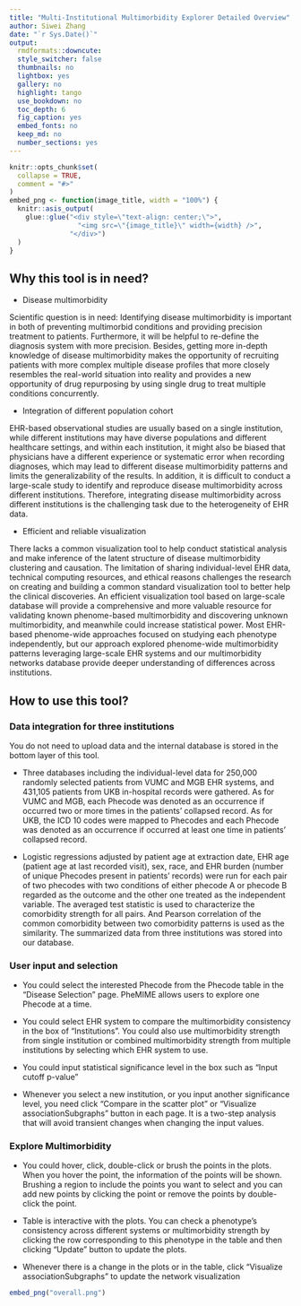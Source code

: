 ```yaml
---
title: "Multi-Institutional Multimorbidity Explorer Detailed Overview"
author: Siwei Zhang
date: "`r Sys.Date()`"
output:
  rmdformats::downcute:
  style_switcher: false
  thumbnails: no
  lightbox: yes
  gallery: no
  highlight: tango
  use_bookdown: no
  toc_depth: 6
  fig_caption: yes
  embed_fonts: no
  keep_md: no
  number_sections: yes
---
```


```r
knitr::opts_chunk$set(
  collapse = TRUE,
  comment = "#>"
)
embed_png <- function(image_title, width = "100%") {
  knitr::asis_output(
    glue::glue("<div style=\"text-align: center;\">",
                 "<img src=\"{image_title}\" width={width} />",
               "</div>")
  )
}
```


## Why this tool is in need?

- Disease multimorbidity

Scientific question is in need: Identifying disease multimorbidity is important in both of preventing multimorbid conditions and providing precision treatment to patients. Furthermore, it will be helpful to re-define the diagnosis system with more precision. Besides, getting more in-depth knowledge of disease multimorbidity makes the opportunity of recruiting patients with more complex multiple disease profiles that more closely resembles the real-world situation into reality and provides a new opportunity of drug repurposing by using single drug to treat multiple conditions concurrently.

- Integration of different population cohort

EHR-based observational studies are usually based on a single institution, while different institutions may have diverse populations and different healthcare settings, and within each institution, it might also be biased that physicians have a different experience or systematic error when recording diagnoses, which may lead to different disease multimorbidity patterns and limits the generalizability of the results. In addition, it is difficult to conduct a large-scale study to identify and reproduce disease multimorbidity across different institutions. Therefore, integrating disease multimorbidity across different institutions is the challenging task due to the heterogeneity of EHR data. 

- Efficient and reliable visualization 

There lacks a common visualization tool to help conduct statistical analysis and make inference of the latent structure of disease multimorbidity clustering and causation. The limitation of sharing individual-level EHR data, technical computing resources, and ethical reasons challenges the research on creating and building a common standard visualization tool to better help the clinical discoveries. An efficient visualization tool based on large-scale database will provide a comprehensive and more valuable resource for validating known phenome-based multimorbidity and discovering unknown multimorbidity, and meanwhile could increase statistical power. Most EHR-based phenome-wide approaches focused on studying each phenotype independently, but our approach explored phenome-wide multimorbidity patterns leveraging large-scale EHR systems and our multimorbidity networks database provide deeper understanding of differences across institutions. 

## How to use this tool?

### Data integration for three institutions

  You do not need to upload data and the internal database is stored in the bottom layer of this tool. 
  
- Three databases including the individual-level data for 250,000 randomly selected patients from VUMC and MGB EHR systems, and 431,105 patients from UKB in-hospital records were gathered. As for VUMC and MGB, each Phecode was denoted as an occurrence if occurred two or more times in the patients’ collapsed record. As for UKB, the ICD 10 codes were mapped to Phecodes and each Phecode was denoted as an occurrence if occurred at least one time in patients’ collapsed record. 

- Logistic regressions adjusted by patient age at extraction date, EHR age (patient age at last recorded visit), sex, race, and EHR burden (number of unique Phecodes present in patients’ records) were run for each pair of two phecodes with two conditions of either phecode A or phecode B regarded as the outcome and the other one treated as the independent variable. The averaged test statistic is used to characterize the comorbidity strength for all pairs. And Pearson correlation of the common comorbidity between two comorbidity patterns is used as the similarity. The summarized data from three institutions was stored into our database. 

### User input and selection

- You could select the interested Phecode from the Phecode table in the "Disease Selection" page. PheMIME allows users to explore one Phecode at a time.

- You could select EHR system to compare the multimorbidity consistency in the box of "Institutions". You could also use multimorbidity strength from single institution or combined multimorbidity strength from multiple institutions by selecting which EHR system to use. 

- You could input statistical significance level in the box such as "Input cutoff p-value"

- Whenever you select a new institution, or you input another significance level, you need click "Compare in the scatter plot" or "Visualize associationSubgraphs" button in each page. It is a two-step analysis that will avoid transient changes when changing the input values.

<!-- # ```{r, echo = FALSE} -->
<!-- # embed_png("consistency_selection.png") -->
<!-- # ``` -->
  
### Explore Multimorbidity

- You could hover, click, double-click or brush the points in the plots. When you hover the point, the information of the points will be shown. Brushing a region to include the points you want to select and you can add new points by clicking the point or remove the points by double-click the point.

- Table is interactive with the plots. You can check a phenotype's consistency across different systems or multimorbidity strength by clicking the row corresponding to this phenotype in the table and then clicking "Update" button to update the plots. 

- Whenever there is a change in the plots or in the table, click "Visualize associationSubgraphs" to update the network visualization

```r
embed_png("overall.png")
```


